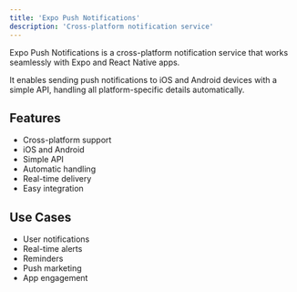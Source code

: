 ```yaml
---
title: 'Expo Push Notifications'
description: 'Cross-platform notification service'
---
```


Expo Push Notifications is a cross-platform notification service that works seamlessly with Expo and React Native apps.

It enables sending push notifications to iOS and Android devices with a simple API, handling all platform-specific details automatically.

## Features

- Cross-platform support
- iOS and Android
- Simple API
- Automatic handling
- Real-time delivery
- Easy integration

## Use Cases

- User notifications
- Real-time alerts
- Reminders
- Push marketing
- App engagement
